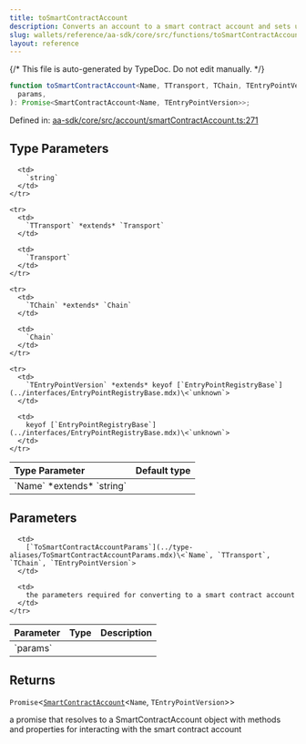 ```yaml
---
title: toSmartContractAccount
description: Converts an account to a smart contract account and sets up various account-related methods using the provided parameters like transport, chain, entry point, and other utilities.
slug: wallets/reference/aa-sdk/core/src/functions/toSmartContractAccount
layout: reference
---
```


{/* This file is auto-generated by TypeDoc. Do not edit manually. */}

```ts
function toSmartContractAccount<Name, TTransport, TChain, TEntryPointVersion>(
  params,
): Promise<SmartContractAccount<Name, TEntryPointVersion>>;
```

Defined in: [aa-sdk/core/src/account/smartContractAccount.ts:271](https://github.com/alchemyplatform/aa-sdk/blob/9f926c402d1661309abbf8eae8431e52e8c5e53f/aa-sdk/core/src/account/smartContractAccount.ts#L271)

## Type Parameters

<table>
  <thead>
    <tr>
      <th align="left">Type Parameter</th>
      <th align="left">Default type</th>
    </tr>
  </thead>

  <tbody>
    <tr>
      <td>
        `Name` *extends* `string`
      </td>

      <td>
        `string`
      </td>
    </tr>

    <tr>
      <td>
        `TTransport` *extends* `Transport`
      </td>

      <td>
        `Transport`
      </td>
    </tr>

    <tr>
      <td>
        `TChain` *extends* `Chain`
      </td>

      <td>
        `Chain`
      </td>
    </tr>

    <tr>
      <td>
        `TEntryPointVersion` *extends* keyof [`EntryPointRegistryBase`](../interfaces/EntryPointRegistryBase.mdx)\<`unknown`>
      </td>

      <td>
        keyof [`EntryPointRegistryBase`](../interfaces/EntryPointRegistryBase.mdx)\<`unknown`>
      </td>
    </tr>

  </tbody>
</table>

## Parameters

<table>
  <thead>
    <tr>
      <th align="left">Parameter</th>
      <th align="left">Type</th>
      <th align="left">Description</th>
    </tr>
  </thead>

  <tbody>
    <tr>
      <td>
        `params`
      </td>

      <td>
        [`ToSmartContractAccountParams`](../type-aliases/ToSmartContractAccountParams.mdx)\<`Name`, `TTransport`, `TChain`, `TEntryPointVersion`>
      </td>

      <td>
        the parameters required for converting to a smart contract account
      </td>
    </tr>

  </tbody>
</table>

## Returns

`Promise`\<[`SmartContractAccount`](../type-aliases/SmartContractAccount.mdx)\<`Name`, `TEntryPointVersion`>>

a promise that resolves to a SmartContractAccount object with methods and properties for interacting with the smart contract account
